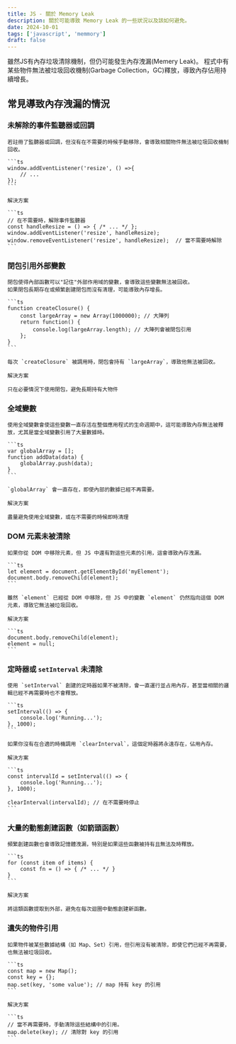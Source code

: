 ```yaml
---
title: JS - 關於 Memory Leak
description: 關於可能導致 Memory Leak 的一些狀況以及該如何避免。
date: 2024-10-01
tags: ['javascript', 'memmory']
draft: false
---
```


雖然JS有內存垃圾清除機制，但仍可能發生內存洩漏(Memery Leak)。
程式中有某些物件無法被垃圾回收機制(Garbage Collection，GC)釋放，導致內存佔用持續增長。

## 常見導致內存洩漏的情況

### 未解除的事件監聽器或回調

    若註冊了監聽器或回調，但沒有在不需要的時候手動移除，會導致相關物件無法被垃圾回收機制回收。

    ```ts
    window.addEventListener('resize', () =>{
        // ...
    });
    ```

    解決方案

    ```ts
    // 在不需要時，解除事件監聽器
    const handleResize = () => { /* ... */ };
    window.addEventListener('resize', handleResize);
    window.removeEventListener('resize', handleResize);  // 當不需要時解除
    ```

### 閉包引用外部變數

    閉包使得內部函數可以"記住"外部作用域的變數，會導致這些變數無法被回收。
    如果閉包長期存在或頻繁創建閉包而沒有清理，可能導致內存增長。

    ```ts
    function createClosure() {
        const largeArray = new Array(1000000); // 大陣列
        return function() {
            console.log(largeArray.length); // 大陣列會被閉包引用
        };
    }
    ```

    每次 `createClosure` 被調用時，閉包會持有 `largeArray`，導致他無法被回收。

    解決方案

    只在必要情況下使用閉包，避免長期持有大物件

### 全域變數

    使用全域變數會使這些變數一直存活在整個應用程式的生命週期中，這可能導致內存無法被釋放，尤其是當全域變數引用了大量數據時。

    ```ts
    var globalArray = [];
    function addData(data) {
        globalArray.push(data);
    }
    ```

    `globalArray` 會一直存在，即使內部的數據已經不再需要。

    解決方案

    盡量避免使用全域變數，或在不需要的時候即時清理

### DOM 元素未被清除

    如果你從 DOM 中移除元素，但 JS 中還有對這些元素的引用，這會導致內存洩漏。

    ```ts
    let element = document.getElementById('myElement');
    document.body.removeChild(element);
    ```

    雖然 `element` 已經從 DOM 中移除，但 JS 中的變數 `element` 仍然指向這個 DOM 元素，導致它無法被垃圾回收。

    解決方案

    ```ts
    document.body.removeChild(element);
    element = null;
    ```

### 定時器或 `setInterval` 未清除

    使用 `setInterval` 創建的定時器如果不被清除，會一直運行並占用內存，甚至當相關的邏輯已經不再需要時也不會釋放。

    ```ts
    setInterval(() => {
        console.log('Running...');
    }, 1000);
    ```

    如果你沒有在合適的時機調用 `clearInterval`，這個定時器將永遠存在，佔用內存。

    解決方案

    ```ts
    const intervalId = setInterval(() => {
        console.log('Running...');
    }, 1000);

    clearInterval(intervalId); // 在不需要時停止
    ```

### 大量的動態創建函數（如箭頭函數）

    頻繁創建函數也會導致記憶體洩漏，特別是如果這些函數被持有且無法及時釋放。

    ```ts
    for (const item of items) {
        const fn = () => { /* ... */ }
    }
    ```

    解決方案

    將這類函數提取到外部，避免在每次迴圈中動態創建新函數。

### 遺失的物件引用

    如果物件被某些數據結構（如 Map、Set）引用，但引用沒有被清除，即使它們已經不再需要，也無法被垃圾回收。

    ```ts
    const map = new Map();
    const key = {};
    map.set(key, 'some value'); // map 持有 key 的引用
    ```

    解決方案

    ```ts
    // 當不再需要時，手動清除這些結構中的引用。
    map.delete(key); // 清除對 key 的引用
    ```
